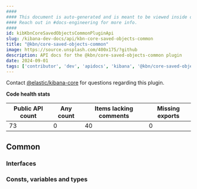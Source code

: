 ```yaml
---
####
#### This document is auto-generated and is meant to be viewed inside our experimental, new docs system.
#### Reach out in #docs-engineering for more info.
####
id: kibKbnCoreSavedObjectsCommonPluginApi
slug: /kibana-dev-docs/api/kbn-core-saved-objects-common
title: "@kbn/core-saved-objects-common"
image: https://source.unsplash.com/400x175/?github
description: API docs for the @kbn/core-saved-objects-common plugin
date: 2024-09-01
tags: ['contributor', 'dev', 'apidocs', 'kibana', '@kbn/core-saved-objects-common']
---
```




Contact [@elastic/kibana-core](https://github.com/orgs/elastic/teams/kibana-core) for questions regarding this plugin.

**Code health stats**

| Public API count  | Any count | Items lacking comments | Missing exports |
|-------------------|-----------|------------------------|-----------------|
| 73 | 0 | 40 | 0 |

## Common

### Interfaces
<DocDefinitionList data={kbnCoreSavedObjectsCommonObj.common.interfaces}/>

### Consts, variables and types
<DocDefinitionList data={kbnCoreSavedObjectsCommonObj.common.misc}/>

